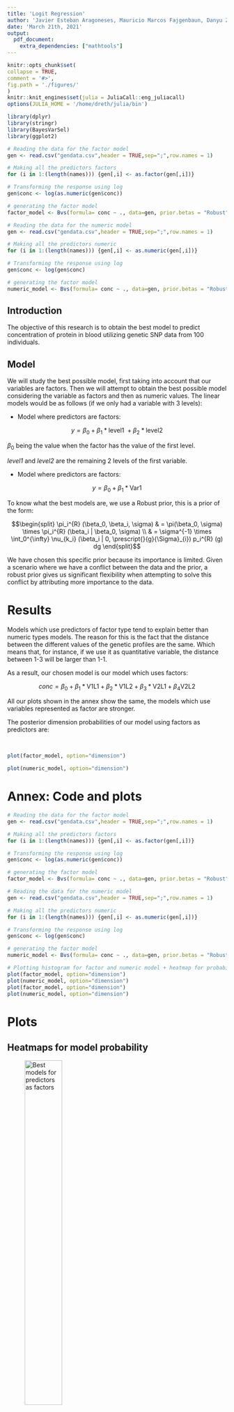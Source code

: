 ```yaml
---
title: 'Logit Regression'
author: 'Javier Esteban Aragoneses, Mauricio Marcos Fajgenbaun, Danyu Zhang, Daniel Alonso'
date: 'March 21th, 2021'
output: 
  pdf_document:
    extra_dependencies: ["mathtools"]
---
```


\small

```r
knitr::opts_chunk$set(
collapse = TRUE,
comment = '#>',
fig.path = './figures/'
)
knitr::knit_engines$set(julia = JuliaCall::eng_juliacall)
options(JULIA_HOME = '/home/dreth/julia/bin')
```

```r
library(dplyr)
library(stringr)
library(BayesVarSel)
library(ggplot2)
```

```r
# Reading the data for the factor model
gen <- read.csv("gendata.csv",header = TRUE,sep=";",row.names = 1)

# Making all the predictors factors
for (i in 1:(length(names))) {gen[,i] <- as.factor(gen[,i])}

# Transforming the response using log 
gen$conc <- log(as.numeric(gen$conc))

# generating the factor model
factor_model <- Bvs(formula= conc ~ ., data=gen, prior.betas = "Robust")

# Reading the data for the numeric model
gen <- read.csv("gendata.csv",header = TRUE,sep=";",row.names = 1)

# Making all the predictors numeric
for (i in 1:(length(names))) {gen[,i] <- as.numeric(gen[,i])}

# Transforming the response using log 
gen$conc <- log(gen$conc)

# generating the factor model
numeric_model <- Bvs(formula= conc ~ ., data=gen, prior.betas = "Robust")
```

## Introduction

The objective of this research is to obtain the best model to predict concentration of protein in blood utilizing genetic SNP data from 100 individuals.

## Model

We will study the best possible model, first taking into account that our variables are factors. Then we will attempt to obtain the best possible model considering the variable as factors and then as numeric values. The linear models would be as follows (if we only had a variable with 3 levels):

- Model where predictors are factors:

$$y = \beta_0 + \beta_1 * \text{level1 } + \beta_2 * \text{level2}$$

$\beta_0$ being the value when the factor has the value of the first level.

*level1* and *level2* are the remaining 2 levels of the first variable.

- Model where predictors are factors:

$$y = \beta_0 + \beta_1 * \text{Var1}$$

To know what the best models are, we use a Robust prior, this is a prior of the form:

$$\begin{split} \pi_i^{R} (\beta_0, \beta_i, \sigma) & = \pi(\beta_0, \sigma) \times \pi_i^{R} (\beta_i | \beta_0, \sigma) \\
& = \sigma^{-1} \times \int_0^{\infty} \nu_{k_i} (\beta_i | 0, \prescript{}{g}{\Sigma}_{i}) p_i^{R} (g) dg \end{split}$$

We have chosen this specific prior because its importance is limited. Given a scenario where we have a conflict between the data and the prior, a robust prior gives us significant flexibility when attempting to solve this conflict by attributing more importance to the data. 

# Results

Models which use predictors of factor type tend to explain better than numeric types models. The reason for this is the fact that the distance between the different values of the genetic profiles are the same. Which means that, for instance, if we use it as quantitative variable, the distance between 1-3 will be larger than 1-1.

As a result, our chosen model is our model which uses factors:

$$conc = \beta_0 + \beta_1 * \text{V1L1} + \beta_2 * \text{V1L2} + \beta_3 * \text{V2L1} + \beta_4 \text{V2L2}$$

All our plots shown in the annex show the same, the models which use variables represented as factor are stronger.

The posterior dimension probabilities of our model using factors as predictors are:

&nbsp;

```r
plot(factor_model, option="dimension")
```

```r
plot(numeric_model, option="dimension")
```

\newpage

# Annex: Code and plots

```r
# Reading the data for the factor model
gen <- read.csv("gendata.csv",header = TRUE,sep=";",row.names = 1)

# Making all the predictors factors
for (i in 1:(length(names))) {gen[,i] <- as.factor(gen[,i])}

# Transforming the response using log 
gen$conc <- log(as.numeric(gen$conc))

# generating the factor model
factor_model <- Bvs(formula= conc ~ ., data=gen, prior.betas = "Robust")

# Reading the data for the numeric model
gen <- read.csv("gendata.csv",header = TRUE,sep=";",row.names = 1)

# Making all the predictors numeric
for (i in 1:(length(names))) {gen[,i] <- as.numeric(gen[,i])}

# Transforming the response using log 
gen$conc <- log(gen$conc)

# generating the factor model
numeric_model <- Bvs(formula= conc ~ ., data=gen, prior.betas = "Robust")

# Plotting histogram for factor and numeric model + heatmap for probabilities
plot(factor_model, option="dimension")
plot(numeric_model, option="dimension")
plot(factor_model, option="dimension")
plot(numeric_model, option="dimension")
```

\newpage

# Plots

## Heatmaps for model probability

![Best models for predictors as factors](factor.png){width=45%}

![Best models for predictors as numeric values](numeric.png){width=45%}